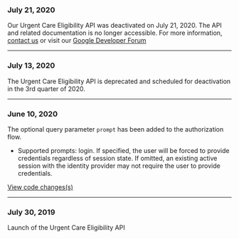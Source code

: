 ### July 21, 2020

Our Urgent Care Eligibility API was deactivated on July 21, 2020. The API and related documentation is no longer accessible. For more information, [contact us](https://developer.va.gov/support/contact-us) or visit our [Google Developer Forum](https://groups.google.com/forum/m/#!forum/va-lighthouse)

---

### July 13, 2020

The Urgent Care Eligibility API is deprecated and scheduled for deactivation in the 3rd quarter of 2020.

---

### June 10, 2020

The optional query parameter `prompt` has been added to the authorization flow.

- Supported prompts: login. If specified, the user will be forced to provide credentials regardless of session state. If omitted, an existing active session with the identity provider may not require the user to provide credentials.

[View code changes(s)](https://github.com/department-of-veterans-affairs/vets-saml-proxy/pull/111)

---

### July 30, 2019

Launch of the Urgent Care Eligibility API
